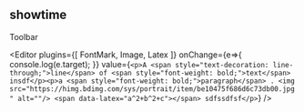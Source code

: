 
<Meta title="Example/09-editor" />

## showtime
<section>
  <Toolbar>
    Toolbar
  </Toolbar>

  <Editor
    plugins={[ FontMark, Image, Latex ]}
    onChange={e=>{
      console.log(e.target);
    }}
    value={`<p>A <span style="text-decoration: line-through;">line</span> of <span style="font-weight: bold;">text</span> insdf</p><p>a <span style="font-weight: bold;">paragraph</span> . <img src="https://himg.bdimg.com/sys/portrait/item/be10475f686d6c73db00.jpg" alt=""/> <span data-latex="a^2+b^2+c"></span> sdfssdfsf</p>`}
  />
</section>

